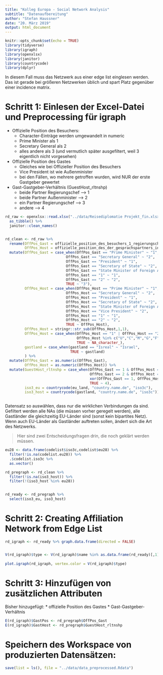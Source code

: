 ```yaml
---
title: "Kolleg Europa - Social Network Analysis"
subtitle: "Datenaufbereitung"
author: "Stefan Haussner"
date: "20. März 2019"
output: html_document
---
```


```r
knitr::opts_chunk$set(echo = TRUE)
library(tidyverse)
library(igraph)
library(openxlsx)
library(janitor)
library(countrycode)
library(dplyr)
```

In diesem Fall muss das Netzwerk aus einer edge list einglesen werden. Das ist gerade bei größeren Netzwerken üblich und spart Platz gegenüber einer incidence matrix.

# Schritt 1: Einlesen der Excel-Datei und Preprocessing für igraph

* Offizielle Position des Besuchers:
    + Character-Einträge werden umgewandelt in numeric
    + Prime Minister als 1
    + Secretary General als 2
    + alles andere als 3 (und vermutlich später ausgefiltert, weil 3 eigentlich nicht vorgesehen)
* Offizielle Position des Gastes
    + Gleiches wie bei Offizieller Position des Besuchers
    + Vice President ist wie Außenminister
    + bei den Fällen, wo mehrere getroffen wurden, wird NUR der erste Gastgeber gewertet
* Gast-Gastgeber-Verhältnis (GuestHost_rltnshp)
    + beide Partner Regierungschef --> 1
    + beide Partner Außenminister --> 2
    + ein Partner Regierungschef --> 3
    + andere --> 4


```r
rd_raw <- openxlsx::read.xlsx("../data/Reisediplomatie Projekt_fin.xlsx", sheet = 1, na.strings = ".", detectDates = TRUE) %>% 
  as_tibble() %>% 
  janitor::clean_names()
  

rd_clean <- rd_raw %>% 
  rename(OffPos_Gast = offizielle_position_des_besuchers_1_regierungschef_in_2_aussenminister_in,
         OffPos_Host = offizielle_position_des_der_gesprachspartners_in_im_gastland_1_regierungschef_in_2_aussenminister_in_3_sonstiges_angeben) %>% 
  mutate(OffPos_Gast = case_when(OffPos_Gast == "Prime Minister" ~ "1",
                            OffPos_Gast == "Secretary General" ~ "2",
                            OffPos_Gast == "President" ~ "1",
                            OffPos_Gast == "Secretary of State" ~ "2", 
                            OffPos_Gast == "State Minister of Foreign Affairs" ~ "2", 
                            OffPos_Gast == "1" ~ "1",
                            OffPos_Gast == "2" ~ "2",
                            TRUE ~ "3"),
         OffPos_Host = case_when(OffPos_Host == "Prime Minister" ~ "1",
                            OffPos_Host == "Secretary General" ~ "2",
                            OffPos_Host == "President" ~ "1",
                            OffPos_Host == "Secretary of State" ~ "2", 
                            OffPos_Host == "State Minister of Foreign Affairs" ~ "2",
                            OffPos_Host == "Vice President" ~ "2",
                            OffPos_Host == "1" ~ "1",
                            OffPos_Host == "2" ~ "2",
                            TRUE ~ OffPos_Host),
         OffPos_Host = stringr::str_sub(OffPos_Host,1,1),
         OffPos_Host = case_when(OffPos_Host == "1" | OffPos_Host == "2" | OffPos_Host == "3" ~ OffPos_Host,
                                 OffPos_Host %in% c("U","C","M","G","F") ~ "3",
                                 TRUE ~ NA_character_),
         gastland = case_when(gastland == "Isreal" ~ "Israel",
                              TRUE ~ gastland)
         ) %>% 
  mutate(OffPos_Gast = as.numeric(OffPos_Gast),
         OffPos_Host = as.numeric(OffPos_Host)) %>% 
  mutate(GuestHost_rltnshp = case_when(OffPos_Gast == 1 & OffPos_Host == 1 ~ 1,
                                       OffPos_Gast == 2 & OffPos_Host == 2 ~ 2,
                                       xor(OffPos_Gast == 1, OffPos_Host == 1) ~ 3,
                                       TRUE ~ 4),
         iso3_eu = countrycode(eu_land, "country.name.de", "iso3c"),
         iso3_host = countrycode(gastland, "country.name.de", "iso3c"))
  
```

Datensatz so auswählen, dass nur die wirklichen Verbindungen da sind. Gefiltert werden alle NAs (die müssen vorher geregelt werden), alle Gastländer die gleichzeitig EU-Länder sind (sonst kein bipartites Netz). Wenn auch EU-Länder als Gastländer auftreten sollen, ändert sich die Art des Netzwerks.

> Hier sind zwei Entscheidungsfragen drin, die noch geklärt werden müssen.

```r
eu28 <- data.frame(codelist$iso3c,codelist$eu28) %>% 
  filter(!is.na(codelist.eu28)) %>% 
  .$codelist.iso3c %>% 
  as.vector()

rd_pregraph <- rd_clean %>%
  filter(!is.na(iso3_host)) %>% 
  filter(!(iso3_host %in% eu28))
  

rd_ready <- rd_pregraph %>% 
  select(iso3_eu, iso3_host)
```

# Schritt 2: Creating Affiliation Network from Edge List

```r
rd_igraph <- rd_ready %>% graph.data.frame(directed = FALSE)


V(rd_igraph)$type <- V(rd_igraph)$name %in% as.data.frame(rd_ready)[,1]
  
plot.igraph(rd_igraph, vertex.color = V(rd_igraph)$type)
```

# Schritt 3: Hinzufügen von zusätzlichen Attributen

Bisher hinzugefügt:
* offizielle Position des Gastes
* Gast-Gastgeber-Verhältnis


```r
E(rd_igraph)$GastPos <- rd_pregraph$OffPos_Gast
E(rd_igraph)$GastHost <- rd_pregraph$GuestHost_rltnshp

```


# Speichern des Workspace von produzierten Datensätzen:

```r
save(list = ls(), file = "../data/data_preprocessed.Rdata")
```

